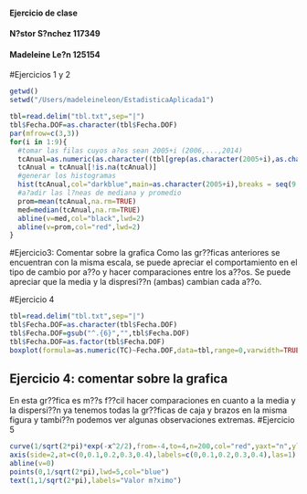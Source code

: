 #### Ejercicio de clase
#### N?stor S?nchez 117349
#### Madeleine Le?n 125154

#Ejercicios 1 y 2
```r
getwd()
setwd("/Users/madeleineleon/EstadisticaAplicada1")

```

```r
tbl=read.delim("tbl.txt",sep="|")
tbl$Fecha.DOF=as.character(tbl$Fecha.DOF)
par(mfrow=c(3,3))
for(i in 1:9){
  #tomar las filas cuyos a?os sean 2005+i (2006,...,2014)
  tcAnual=as.numeric(as.character((tbl[grep(as.character(2005+i),as.character(tbl$Fecha.DOF)),2])))
  tcAnual = tcAnual[!is.na(tcAnual)]
  #generar los histogramas
  hist(tcAnual,col="darkblue",main=as.character(2005+i),breaks = seq(9.9, 15.4, length.out = 30),xlim = c(9.9, 15.4),ylim = c(0, 120),border="white")
  #a?adir las l?neas de mediana y promedio
  prom=mean(tcAnual,na.rm=TRUE)
  med=median(tcAnual,na.rm=TRUE)
  abline(v=med,col="black",lwd=2)
  abline(v=prom,col="red",lwd=2)
}
```
#Ejercicio3: Comentar sobre la grafica
Como las gr??ficas anteriores se encuentran con la misma escala, se puede apreciar el comportamiento en el tipo de cambio por a??o y hacer comparaciones entre los a??os. Se puede apreciar que la media y la dispresi??n (ambas) cambian cada a??o. 

#Ejercicio 4
```r
tbl=read.delim("tbl.txt",sep="|")
tbl$Fecha.DOF=as.character(tbl$Fecha.DOF)
tbl$Fecha.DOF=gsub("^.{6}","",tbl$Fecha.DOF)
tbl$Fecha.DOF=as.factor(tbl$Fecha.DOF)
boxplot(formula=as.numeric(TC)~Fecha.DOF,data=tbl,range=0,varwidth=TRUE,border=c("darkblue"))
```
## Ejercicio 4: comentar sobre la grafica

En esta gr??fica es m??s f??cil hacer comparaciones en cuanto a la media y la dispersi??n ya tenemos todas la gr??ficas de caja y brazos en la misma figura y tambi??n podemos ver algunas observaciones extremas.
#Ejercicio 5
```r
curve(1/sqrt(2*pi)*exp(-x^2/2),from=-4,to=4,n=200,col="red",yaxt="n",ylab="f(x)",xlab="x",main=expression(frac(1,sqrt(2*pi))*e^-frac(x^2,2)))
axis(side=2,at=c(0,0.1,0.2,0.3,0.4),labels=c(0,0.1,0.2,0.3,0.4),las=1)
abline(v=0)
points(0,1/sqrt(2*pi),lwd=5,col="blue")
text(1,1/sqrt(2*pi),labels="Valor m?ximo")
```

